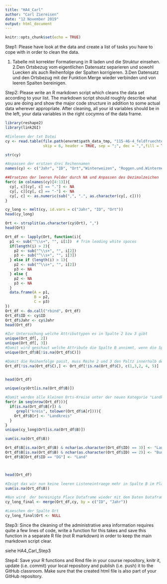 ```yaml
---
title: "HA4_Carl"
author: "Carl Ziereisen"
date: "12 November 2019"
output: html_document
---
```


```r
knitr::opts_chunk$set(echo = TRUE)
```

Step1: Please have look at the data and create a list of tasks you have to cope with in order to clean the data.

1. Tabelle mit korrekter Formatierung in R laden und die Struktur einsehen.
2.Den Ortsbezug vom eigentlichen Datensatz separieren und sowohl Luecken als auch Reihenfolge der Spalten korrigieren.
3.Den Datensatz und den Ortsbezug mit der Funktion Merge wieder verbinden und von leeren Spalten bereinigen.

Step2:
Please write an R markdown script which cleans the data set according to your list. The markdown script should roughly describe what you are doing and show the major code structure in addition to some actual data wherever appropriate. After cleaning, all your id variables should be in the left, your data variables in the right cocymns of the data frame.

```r
library(reshape2)
library(link2GI)

#Einlesen der txt Datei
cy <- read.table(file.path(envrmt$path_data_tmp, "115-46-4_feldfruechte.txt"),
                 skip = 6, header = TRUE, sep = ";", dec = ",",fill = TRUE, nrows = c(8925:8930))

str(cy)

#Anpassen der erstzen drei Reihennamen
names(cy) <- c("Jahr", "ID", "Ort","Winterweizen", "Roggen.und.Wintermenggetreide", "Wintergerste ", "Sommergerste", "Hafer", "Triticale", "Kartoffeln", "Zuckerrueben", "Winterraps", "Silomais")

##Ersetzen der leeren Felder durch NA und Anpassen des Dezimalzeichen
for(c in colnames(cy)[4:13]){
  cy[, c][cy[, c] == "."] <- NA
  cy[, c][cy[, c] == "-"] <- NA
  cy[, c] <- as.numeric(sub(",", ".", as.character(cy[, c])))
}

cy_long <- melt(cy, id.vars = c("Jahr", "ID", "Ort"))
head(cy_long)

Ort <- strsplit(as.character(cy$Ort), ",")
head(Ort)

Ort_df <- lapply(Ort, function(i){
  p1 <- sub("^\\s+", "", i[1])  # Trim leading white spaces
  if(length(i) > 2){
    p2 <- sub("^\\s+", "", i[2])
    p3 <- sub("^\\s+", "", i[3])
  } else if (length(i) > 1){
    p2 <- sub("^\\s+", "", i[2])
    p3 <- NA
  } else {
    p2 <- NA
    p3 <- NA
  }
  data.frame(A = p1,
             B = p2,
             C = p3)
})
Ort_df <- do.call("rbind", Ort_df)
Ort_df$ID <- cy$ID 
Ort_df$Jahr <- cy$Jahr
head(Ort_df)

#Zur Untersuchung welche Attributtypen es in Spalte 2 bzw 3 gibt
unique(Ort_df[, 2])
unique(Ort_df[, 3])
#Damit wird geschaut welche Attribute die Spalte B annimmt, wenn die Spalte C ein Attribut beinhaltet
unique(Ort_df$B[!is.na(Ort_df$C)])

#Damit die Reihenfolge passt, muss Reihe 2 und 3 den Paltz innerhalb des Dataframe tauschen
Ort_df[!is.na(Ort_df$C),] <- Ort_df[!is.na(Ort_df$C), c(1,3,2, 4, 5)]


head(Ort_df)

unique(cy$Ort[is.na(Ort_df$B)])

#Damit werden alle kleinen Orts-Kreise unter der neuen Kategorie "Landkreis" zusammen gefasst 
for(r in seq(nrow(Ort_df))){
  if(is.na(Ort_df$B[r]) &
     grepl("kreis", tolower(Ort_df$A[r]))){
    Ort_df$B[r] <- "Landkreis"
  }
}
unique(cy_long$Ort[is.na(Ort_df$B)])

sum(is.na(Ort_df$B))

Ort_df$B[is.na(Ort_df$B) & nchar(as.character(Ort_df$ID) == 3)] <- "Landkreis"
Ort_df$B[is.na(Ort_df$B) & nchar(as.character(Ort_df$ID) == 2)] <- "Bundesland"
Ort_df$B[Ort_df$ID == "DG"] <- "Land"



head(Ort_df)

#Zeigt das wir nun keine leeren Listeneintraege mehr in Spalte B im Place haben
sum(is.na(Ort_df$B))

#Nun wird  der bereinigte Place Dataframe wieder mit dem Daten Dataframe lu mit der Funktion Merge ueber die Spalten ID und Year zusammengebaut. 
cy_long_final <- merge(Ort_df,cy, by = c("ID", "Jahr"))

#Loeschen der Spalte Ort
cy_long_final$Ort <- NULL

```

Step3: 
Since the cleaning of the administrative area information requires quite a few lines of code, write a function for this takes and save this function in a separate R file (not R markdown) in order to keep the main markdown script clear.

siehe HA4_Carl_Step3

Step4:
Save your R functions and Rmd file in your course repository, knitr it, update (i.e. commit) your local repository and publish (i.e. push) it to the GitHub classroom. Make sure that the created html file is also part of your GitHub repository.
